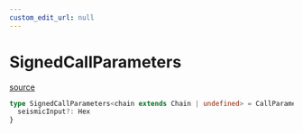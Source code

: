 ```yaml
---
custom_edit_url: null
---
```


# SignedCallParameters
<div className="doc-side">
<div className="doc-main-source">

[source](https://github.com/SeismicSystems/seismic-client/blob/9a8e456/packages/seismic-viem/src/signedCall.ts#L39)

</div>
</div>

```ts
type SignedCallParameters<chain extends Chain | undefined> = CallParameters<chain> & {
  seismicInput?: Hex
}
```
